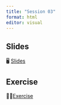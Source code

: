 ```yaml
---
title: "Session 03"
format: html
editor: visual
---
```


::: callout-important
:::

## Slides
🖥️ [Slides](sessions/sessoin_03/slides.html)

## Exercise
💪🏻[Exercise](sessions/sessoin_03/exercise.html)

<br><br>

::: {style="font-size: 0.875em;"}
:::
